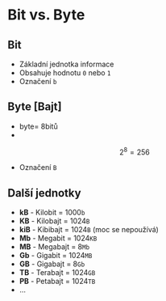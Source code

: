 # Bit vs. Byte

## Bit
- Základní jednotka informace 
- Obsahuje hodnotu `0` nebo `1`
- Označení `b`


## Byte [Bajt]
- byte= 8bitů
- 
$$
2^8= 256
$$
- Označení `B`


## Další jednotky

- **kB** - Kilobit = 1000`b`
- **KB** - Kilobajt = 1024`B`
- **kiB** - Kibibajt = 1024`B` (moc se nepoužívá)
- **Mb** - Megabit = 1024`KB`
- **MB** - Megabajt = 8`Mb`
- **Gb** - Gigabit = 1024`MB`
- **GB** - Gigabajt = 8`Gb`
- **TB** - Terabajt = 1024`GB`
- **PB** - Petabajt = 1024`TB`
- ...